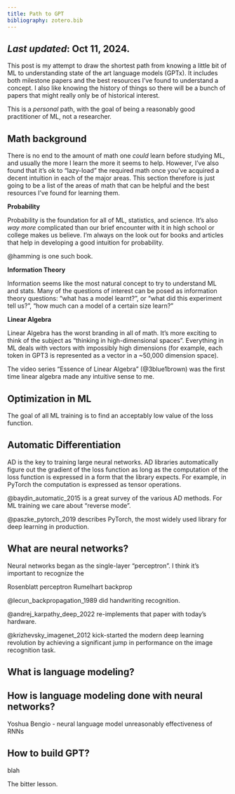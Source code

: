 ```yaml
---
title: Path to GPT
bibliography: zotero.bib
---
```


*Last updated*: Oct 11, 2024.
---

This post is my attempt to draw the shortest path from knowing a little bit of ML
to understanding state of the art language models (GPTx). It includes both milestone
papers and the best resources I've found to understand a concept. I also like knowing 
the history of things so there will be a bunch of papers that might really only be of historical interest.

This is a _personal_ path, with the goal of being a reasonably good practitioner of
ML, not a researcher.

## Math background

There is no end to the amount of math one _could_ learn before studying ML, and
usually the more I learn the more it seems to help. However, I've also found that
it's ok to "lazy-load" the required math once you've acquired a decent intuition
in each of the major areas. This section therefore is just going to be a list of
the areas of math that can be helpful and the best resources I've found for learning
them.

**Probability**

Probability is the foundation for all of ML, statistics, and science. It's also _way more_
complicated than our brief encounter with it in high school or college makes us believe. I'm
always on the look out for books and articles that help in developing a good intuition
for probability.

@hamming is one such book.

**Information Theory**

Information seems like the most natural concept to try to understand ML and stats. Many of
the questions of interest can be posed as information theory questions: "what has a model learnt?", or "what did this experiment tell us?", "how much can a model of a certain size learn?"

**Linear Algebra**

Linear Algebra has the worst branding in all of math. It's more exciting to think of the subject as "thinking in high-dimensional spaces". Everything in ML deals with vectors with impossibly high dimensions (for example, each token in GPT3 is represented as a vector in a ~50,000 dimension space).

The video series "Essence of Linear Algebra" (@3blue1brown) was the first time linear algebra made any
intuitive sense to me.

## Optimization in ML

The goal of all ML training is to find an acceptably low value of the loss function.

## Automatic Differentiation

AD is the key to training large neural networks. AD libraries automatically
figure out the gradient of the loss function as long as the computation of the loss
function is expressed in a form that the library expects. For example, in PyTorch
the computation is expressed as tensor operations.

@baydin_automatic_2015 is a great survey of the various AD methods. For ML training
we care about "reverse mode".

@paszke_pytorch_2019 describes PyTorch, the most widely used library for deep learning
in production.

## What are neural networks?

Neural networks began as the single-layer "perceptron". I think it's important to recognize
the 

Rosenblatt perceptron
Rumelhart backprop

@lecun_backpropagation_1989 did handwriting recognition.

@andrej_karpathy_deep_2022 re-implements that paper with today's hardware.

@krizhevsky_imagenet_2012 kick-started the modern deep learning revolution by achieving
a significant jump in performance on the image recognition task.

## What is language modeling?

## How is language modeling done with neural networks?

Yoshua Bengio - neural language model
unreasonably effectiveness of RNNs

## How to build GPT?

blah

The bitter lesson.


